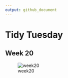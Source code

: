 ```yaml
---
output: github_document
---
```


# Tidy Tuesday

## Week 20 

![week20](https://github.com/vincentmanz/TidyTuesday/blob/main/2021-20/2021-01-18-Ask-a-Manager-Survey.tif) 